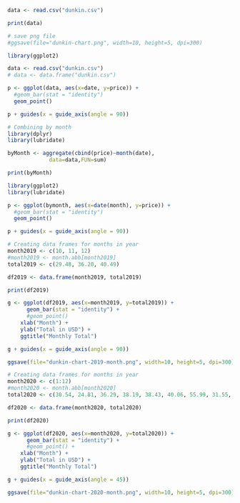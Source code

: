 ```r
data <- read.csv("dunkin.csv")

print(data)
```

```r
# save png file
#ggsave(file="dunkin-chart.png", width=10, height=5, dpi=300)

library(ggplot2)

data <- read.csv("dunkin.csv")
# data <- data.frame("dunkin.csv")

p <- ggplot(data, aes(x=date, y=price)) +
  #geom_bar(stat = "identity")
  geom_point()

p + guides(x = guide_axis(angle = 90))
```

```r
# Combining by month
library(dplyr)
library(lubridate)

byMonth <- aggregate(cbind(price)~month(date),
             data=data,FUN=sum)

print(byMonth)
```
```r
library(ggplot2)
library(lubridate)

p <- ggplot(bymonth, aes(x=date(month), y=price)) +
  #geom_bar(stat = "identity")
  geom_point()

p + guides(x = guide_axis(angle = 90))
```

```r
# Creating data frames for months in year
month2019 <- c(10, 11, 12)
#month2019 <- month.abb[month2019]
total2019 <- c(29.48, 36.20, 40.49)

df2019 <- data.frame(month2019, total2019)

print(df2019)

g <- ggplot(df2019, aes(x=month2019, y=total2019)) +
      geom_bar(stat = "identity") +
      #geom_point()
    xlab("Month") + 
    ylab("Total in USD") +
    ggtitle("Monthly Total")  

g + guides(x = guide_axis(angle = 90))

ggsave(file="dunkin-chart-2019-month.png", width=10, height=5, dpi=300)
```

```r
# Creating data frames for months in year
month2020 <- c(1:12)
#month2020 <- month.abb[month2020]
total2020 <- c(30.54, 24.81, 36.29, 38.19, 38.43, 40.06, 55.99, 31.55, 49.74, 55.16, 46.86, 37.19)

df2020 <- data.frame(month2020, total2020)

print(df2020)

g <- ggplot(df2020, aes(x=month2020, y=total2020)) +
      geom_bar(stat = "identity") +
      #geom_point() + 
    xlab("Month") + 
    ylab("Total in USD") +
    ggtitle("Monthly Total") 

g + guides(x = guide_axis(angle = 45))

ggsave(file="dunkin-chart-2020-month.png", width=10, height=5, dpi=300)
```

